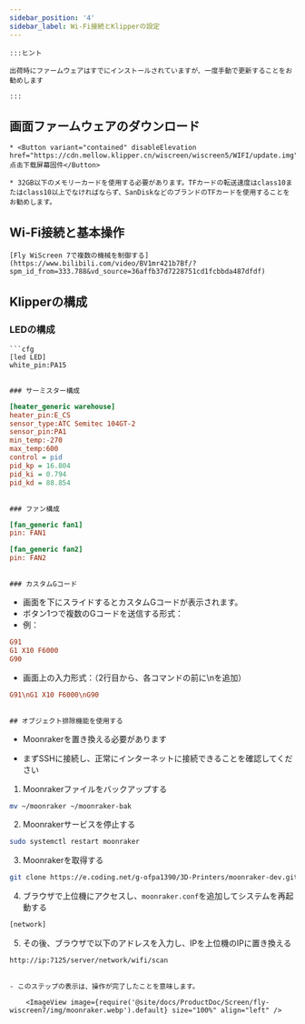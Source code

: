 ```yaml
---
sidebar_position: '4'
sidebar_label: Wi-Fi接続とKlipperの設定
---
```


 


```
:::ヒント

出荷時にファームウェアはすでにインストールされていますが、一度手動で更新することをお勧めします

:::
```

## 画面ファームウェアのダウンロード

```
* <Button variant="contained" disableElevation href="https://cdn.mellow.klipper.cn/wiscreen/wiscreen5/WIFI/update.img">点击下载屏幕固件</Button>

* 32GB以下のメモリーカードを使用する必要があります。TFカードの転送速度はclass10またはclass10以上でなければならず、SanDiskなどのブランドのTFカードを使用することをお勧めします。
```

## Wi-Fi接続と基本操作

```
[Fly WiScreen 7で複数の機械を制御する](https://www.bilibili.com/video/BV1mr421b7Bf/?spm_id_from=333.788&vd_source=36affb37d7228751cd1fcbbda487dfdf)
```

## Klipperの構成

### LEDの構成

```
```cfg
[led LED]
white_pin:PA15
```
```

### サーミスター構成

```
```cfg
[heater_generic warehouse]
heater_pin:E_CS
sensor_type:ATC Semitec 104GT-2
sensor_pin:PA1
min_temp:-270
max_temp:600
control = pid
pid_kp = 16.804
pid_ki = 0.794
pid_kd = 88.854
```
```

### ファン構成

```
```cfg
[fan_generic fan1]
pin: FAN1
```


```cfg
[fan_generic fan2]
pin: FAN2
```
```

### カスタムGコード

```
* 画面を下にスライドするとカスタムGコードが表示されます。
* ボタン1つで複数のGコードを送信する形式：
* 例：

```cfg
G91
G1 X10 F6000
G90
```

* 画面上の入力形式：（2行目から、各コマンドの前に\nを追加）

```cfg
G91\nG1 X10 F6000\nG90
```
```

## オブジェクト排除機能を使用する

```
* Moonrakerを置き換える必要があります

* まずSSHに接続し、正常にインターネットに接続できることを確認してください

1. Moonrakerファイルをバックアップする

```bash
mv ~/moonraker ~/moonraker-bak
```

2. Moonrakerサービスを停止する

```bash
sudo systemctl restart moonraker
```

3. Moonrakerを取得する

```bash
git clone https://e.coding.net/g-ofpa1390/3D-Printers/moonraker-dev.git -b flylcd-dev moonraker
```

4. ブラウザで上位機にアクセスし、`moonraker.conf`を追加してシステムを再起動する

```bash
[network]
```

5. その後、ブラウザで以下のアドレスを入力し、IPを上位機のIPに置き換える

```bash
http://ip:7125/server/network/wifi/scan
```
```

- このステップの表示は、操作が完了したことを意味します。

    <ImageView image={require('@site/docs/ProductDoc/Screen/fly-wiscreen7/img/moonraker.webp').default} size="100%" align="left" />
